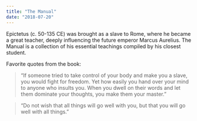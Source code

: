 ```yaml
---
title: "The Manual"
date: "2018-07-20"
---
```


Epictetus (c. 50-135 CE) was brought as a slave to Rome, where he became a great teacher, deeply influencing the future emperor Marcus Aurelius. The Manual is a collection of his essential teachings compiled by his closest student.

Favorite quotes from the book:

> “If someone tried to take control of your body and make you a slave, you would fight for freedom. Yet how easily you hand over your mind to anyone who insults you. When you dwell on their words and let them dominate your thoughts, you make them your master.”

> “Do not wish that all things will go well with you, but that you will go well with all things.”
